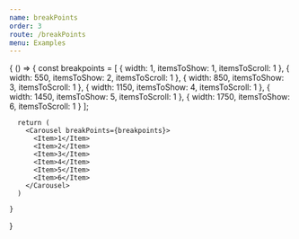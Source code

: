 ```yaml
---
name: breakPoints
order: 3
route: /breakPoints
menu: Examples
---
```



<Playground >
  {
    () => {
      const breakpoints = [
        { width: 1, itemsToShow: 1, itemsToScroll: 1 },
        { width: 550, itemsToShow: 2, itemsToScroll: 1 },
        { width: 850, itemsToShow: 3, itemsToScroll: 1 },
        { width: 1150, itemsToShow: 4, itemsToScroll: 1 },
        { width: 1450, itemsToShow: 5, itemsToScroll: 1 },
        { width: 1750, itemsToShow: 6, itemsToScroll: 1 }
      ];

      return (
        <Carousel breakPoints={breakpoints}>
          <Item>1</Item>
          <Item>2</Item>
          <Item>3</Item>
          <Item>4</Item>
          <Item>5</Item>
          <Item>6</Item>
        </Carousel>
      )

    }
  }
</Playground>